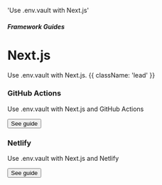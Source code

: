 
  'Use .env.vault with Next.js'

##### Framework Guides
# Next.js

Use .env.vault with Next.js. {{ className: 'lead' }}

<div className="not-prose mt-4 grid grid-cols-1 gap-x-6 gap-y-10 border-t border-zinc-900/5 pt-10 dark:border-white/5 sm:grid-cols-2 xl:max-w-none xl:grid-cols-3">
  <div key="github-actions" className="flex flex-row-reverse gap-6">
    <div className="flex-auto">
      <h3 className="text-sm font-semibold text-zinc-900 dark:text-white">
        GitHub Actions
      </h3>
      <p className="mt-1 text-sm text-zinc-600 dark:text-zinc-400">Use .env.vault with Next.js and GitHub Actions</p>
      <p className="mt-4"><Button href="/docs/frameworks/nextjs/github-actions" variant="text" arrow="right">See guide</Button></p>
    </div>
    <GitHubIcon className="h-9 w-9 text-[#181717] dark:invert"/>
  </div>
  <div key="netlify" className="flex flex-row-reverse gap-6">
    <div className="flex-auto">
      <h3 className="text-sm font-semibold text-zinc-900 dark:text-white">
        Netlify
      </h3>
      <p className="mt-1 text-sm text-zinc-600 dark:text-zinc-400">Use .env.vault with Next.js and Netlify</p>
      <p className="mt-4"><Button href="/docs/frameworks/nextjs/netlify" variant="text" arrow="right">See guide</Button></p>
    </div>
    <NetlifyIcon className="h-9 w-9 text-[#00C7B7]"/>
  </div>
</div>
